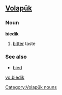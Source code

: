 ==[[Volapük]]==

===Noun===
'''biedik'''

# [[bitter]] taste

===See also===
* [[bied]]

[[Category:Volapük nouns]]

[[vo:biedik]]